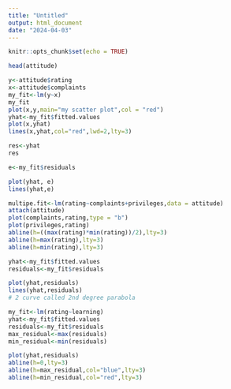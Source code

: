 ---
title: "Untitled"
output: html_document
date: "2024-04-03"
---

```{r setup, include=FALSE}
knitr::opts_chunk$set(echo = TRUE)
```

```{r}
head(attitude)
```
```{r}
y<-attitude$rating
x<-attitude$complaints
my_fit<-lm(y~x)
my_fit
plot(x,y,main="my scatter plot",col = "red")
yhat<-my_fit$fitted.values
plot(x,yhat)
lines(x,yhat,col="red",lwd=2,lty=3)


```
```{r}
res<-yhat
res

e<-my_fit$residuals

plot(yhat, e)
lines(yhat,e)
```
```{r}
multipe.fit<-lm(rating~complaints+privileges,data = attitude)
attach(attitude)
plot(complaints,rating,type = "b")
plot(privileges,rating)
abline(h=((max(rating)*min(rating))/2),lty=3)
abline(h=max(rating),lty=3)
abline(h=min(rating),lty=3)


```
```{r}
yhat<-my_fit$fitted.values
residuals<-my_fit$residuals

plot(yhat,residuals)
lines(yhat,residuals)
# 2 curve called 2nd degree parabola


```
```{r}
my_fit<-lm(rating~learning)
yhat<-my_fit$fitted.values
residuals<-my_fit$residuals
max_residual<-max(residuals)
min_residual<-min(residuals)

plot(yhat,residuals)
abline(h=0,lty=3)
abline(h=max_residual,col="blue",lty=3)
abline(h=min_residual,col="red",lty=3)
```

